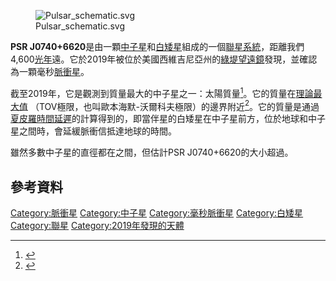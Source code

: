 [[File:Pulsar_schematic.svg|thumb]]

'''PSR J0740+6620'''是由一顆[[中子星|中子星]]和[[白矮星|白矮星]]組成的一個[[聯星系統|聯星系統]]，距離我們4,600[[光年|光年]]遠。它於2019年被位於美國西維吉尼亞州的[[綠堤望遠鏡|綠堤望遠鏡]]發現，並確認為一顆毫秒[[脈衝星|脈衝星]]。

截至2019年，它是觀測到質量最大的中子星之一：{{val|2.14|0.10|0.09}}太陽質量<ref name="Cromartie2019">{{cite journal|last1= Cromartie|first1=H. T.|last2= Fonseca|first2=E.|last3= Ransom|first3=S. M.|last4 =Demorest|first4=P. B.|last5= Arzoumanian|first5=Z.|last6= Blumer|first6=H.|last7= Brook|first7=P. R.|last8= DeCesar|first8=M. E.|last9= Dolch|first9=T.|last10= Ellis|first10=J. A.|last11= Ferdman|first11=R. D.|last12= Ferrara|first12=E. C.|last13= Garver-Daniels|first13=N.|last14= Gentile|first14=P. A.|last15= Jones|first15=M. L.|last16= Lam|first16=M. T.|last17= Lorimer|first17=D. R.|last18= Lynch|first18=R. S.|last19= McLaughlin|first19=M. A.|last20= Ng|first20=C.|last21= Nice|first21=D. J.|last22= Pennucci|first22=T. T.|last23= Spiewak|first23=R.|last24= Stairs|first24=I. H.|last25= Stovall|first25=K.|last26= Swiggum|first26=J. K.|last27= Zhu|first27=W. W.|title= Relativistic Shapiro delay measurements of an extremely massive millisecond pulsar|journal= Nature Astronomy|year= 2019|doi= 10.1038/s41550-019-0880-2|display-authors= 3|arxiv= 1904.06759}}</ref>。它的質量在[[歐本海默極限|理論最大值]] （TOV極限，也叫歐本海默-沃爾科夫極限）的邊界附近<ref>{{cite web|url=https://www.sciencedaily.com/releases/2019/09/190916114030.htm|title=Most massive neutron star ever detected, almost too massive to exist|author=Green Bank Observatory|author-link=Green Bank Observatory|date=September 16, 2019|access-date=September 26, 2019|website=ScienceDaily|language=en-US|archive-date=2019-12-21|archive-url=https://web.archive.org/web/20191221082140/https://www.sciencedaily.com/releases/2019/09/190916114030.htm|dead-url=no}}</ref>。它的質量是通過[[引力時間延遲效應|夏皮羅時間延遲]]的計算得到的，即當伴星的白矮星在中子星前方，位於地球和中子星之間時，會延緩脈衝信抵達地球的時間。

雖然多數中子星的直徑都在{{convert|10|km|mi|2}}之間，但估計PSR J0740+6620的大小超過{{convert|30|km|mi|2|abbr=on}}{{Citation needed|reason=Dubious|date=November 2019}}。

== 參考資料 ==
{{reflist}}

[[Category:脈衝星|Category:脈衝星]]
[[Category:中子星|Category:中子星]]
[[Category:毫秒脈衝星|Category:毫秒脈衝星]]
[[Category:白矮星|Category:白矮星]]
[[Category:聯星|Category:聯星]]
[[Category:2019年發現的天體|Category:2019年發現的天體]]